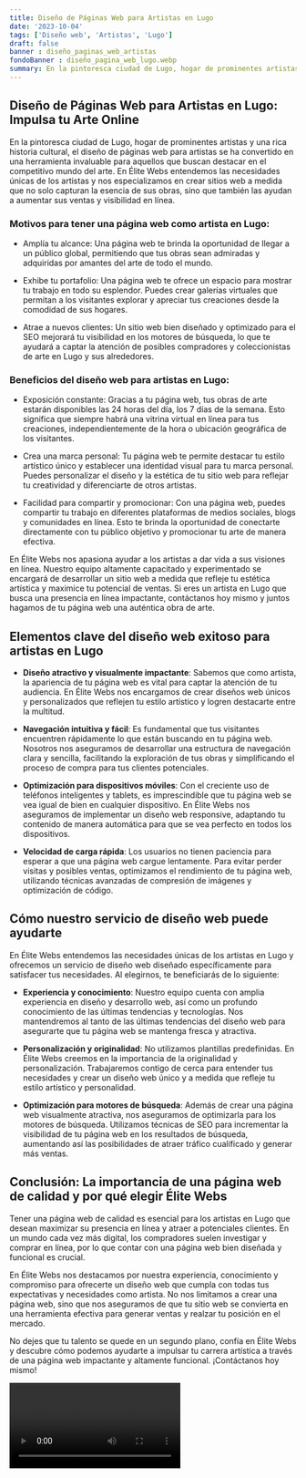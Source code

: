 ```yaml
---
title: Diseño de Páginas Web para Artistas en Lugo
date: '2023-10-04'
tags: ['Diseño web', 'Artistas', 'Lugo']
draft: false
banner : diseño_paginas_web_artistas
fondoBanner : diseño_pagina_web_lugo.webp
summary: En la pintoresca ciudad de Lugo, hogar de prominentes artistas y una rica historia cultural, el diseño de páginas web para artistas se ha convertido en una herramienta invaluable para aquellos que buscan destacar en el competitivo mundo del arte. En Élite Webs entendemos las necesidades únicas de los artistas y nos especializamos en crear sitios web a medida que no solo capturan la esencia de sus obras, sino que también las ayudan a aumentar sus ventas y visibilidad en línea.
---
```


## Diseño de Páginas Web para Artistas en Lugo: Impulsa tu Arte Online

En la pintoresca ciudad de Lugo, hogar de prominentes artistas y una rica historia cultural, el diseño de páginas web para artistas se ha convertido en una herramienta invaluable para aquellos que buscan destacar en el competitivo mundo del arte. En Élite Webs entendemos las necesidades únicas de los artistas y nos especializamos en crear sitios web a medida que no solo capturan la esencia de sus obras, sino que también las ayudan a aumentar sus ventas y visibilidad en línea.

### Motivos para tener una página web como artista en Lugo:

- Amplía tu alcance: Una página web te brinda la oportunidad de llegar a un público global, permitiendo que tus obras sean admiradas y adquiridas por amantes del arte de todo el mundo.

- Exhibe tu portafolio: Una página web te ofrece un espacio para mostrar tu trabajo en todo su esplendor. Puedes crear galerías virtuales que permitan a los visitantes explorar y apreciar tus creaciones desde la comodidad de sus hogares.

- Atrae a nuevos clientes: Un sitio web bien diseñado y optimizado para el SEO mejorará tu visibilidad en los motores de búsqueda, lo que te ayudará a captar la atención de posibles compradores y coleccionistas de arte en Lugo y sus alrededores.

### Beneficios del diseño web para artistas en Lugo:

- Exposición constante: Gracias a tu página web, tus obras de arte estarán disponibles las 24 horas del día, los 7 días de la semana. Esto significa que siempre habrá una vitrina virtual en línea para tus creaciones, independientemente de la hora o ubicación geográfica de los visitantes.

- Crea una marca personal: Tu página web te permite destacar tu estilo artístico único y establecer una identidad visual para tu marca personal. Puedes personalizar el diseño y la estética de tu sitio web para reflejar tu creatividad y diferenciarte de otros artistas.

- Facilidad para compartir y promocionar: Con una página web, puedes compartir tu trabajo en diferentes plataformas de medios sociales, blogs y comunidades en línea. Esto te brinda la oportunidad de conectarte directamente con tu público objetivo y promocionar tu arte de manera efectiva.

En Élite Webs nos apasiona ayudar a los artistas a dar vida a sus visiones en línea. Nuestro equipo altamente capacitado y experimentado se encargará de desarrollar un sitio web a medida que refleje tu estética artística y maximice tu potencial de ventas. Si eres un artista en Lugo que busca una presencia en línea impactante, contáctanos hoy mismo y juntos hagamos de tu página web una auténtica obra de arte.

<GifSeo />

<Cta />

## Elementos clave del diseño web exitoso para artistas en Lugo

- **Diseño atractivo y visualmente impactante**: Sabemos que como artista, la apariencia de tu página web es vital para captar la atención de tu audiencia. En Élite Webs nos encargamos de crear diseños web únicos y personalizados que reflejen tu estilo artístico y logren destacarte entre la multitud.

- **Navegación intuitiva y fácil**: Es fundamental que tus visitantes encuentren rápidamente lo que están buscando en tu página web. Nosotros nos aseguramos de desarrollar una estructura de navegación clara y sencilla, facilitando la exploración de tus obras y simplificando el proceso de compra para tus clientes potenciales.

- **Optimización para dispositivos móviles**: Con el creciente uso de teléfonos inteligentes y tablets, es imprescindible que tu página web se vea igual de bien en cualquier dispositivo. En Élite Webs nos aseguramos de implementar un diseño web responsive, adaptando tu contenido de manera automática para que se vea perfecto en todos los dispositivos.

- **Velocidad de carga rápida**: Los usuarios no tienen paciencia para esperar a que una página web cargue lentamente. Para evitar perder visitas y posibles ventas, optimizamos el rendimiento de tu página web, utilizando técnicas avanzadas de compresión de imágenes y optimización de código.

## Cómo nuestro servicio de diseño web puede ayudarte

En Élite Webs entendemos las necesidades únicas de los artistas en Lugo y ofrecemos un servicio de diseño web diseñado específicamente para satisfacer tus necesidades. Al elegirnos, te beneficiarás de lo siguiente:

- **Experiencia y conocimiento**: Nuestro equipo cuenta con amplia experiencia en diseño y desarrollo web, así como un profundo conocimiento de las últimas tendencias y tecnologías. Nos mantendremos al tanto de las últimas tendencias del diseño web para asegurarte que tu página web se mantenga fresca y atractiva.

- **Personalización y originalidad**: No utilizamos plantillas predefinidas. En Élite Webs creemos en la importancia de la originalidad y personalización. Trabajaremos contigo de cerca para entender tus necesidades y crear un diseño web único y a medida que refleje tu estilo artístico y personalidad.

- **Optimización para motores de búsqueda**: Además de crear una página web visualmente atractiva, nos aseguramos de optimizarla para los motores de búsqueda. Utilizamos técnicas de SEO para incrementar la visibilidad de tu página web en los resultados de búsqueda, aumentando así las posibilidades de atraer tráfico cualificado y generar más ventas.

## Conclusión: La importancia de una página web de calidad y por qué elegir Élite Webs

Tener una página web de calidad es esencial para los artistas en Lugo que desean maximizar su presencia en línea y atraer a potenciales clientes. En un mundo cada vez más digital, los compradores suelen investigar y comprar en línea, por lo que contar con una página web bien diseñada y funcional es crucial.

En Élite Webs nos destacamos por nuestra experiencia, conocimiento y compromiso para ofrecerte un diseño web que cumpla con todas tus expectativas y necesidades como artista. No nos limitamos a crear una página web, sino que nos aseguramos de que tu sitio web se convierta en una herramienta efectiva para generar ventas y realzar tu posición en el mercado.

No dejes que tu talento se quede en un segundo plano, confía en Élite Webs y descubre cómo podemos ayudarte a impulsar tu carrera artística a través de una página web impactante y altamente funcional. ¡Contáctanos hoy mismo!

<Video />

<CtaBot job='Artistas' city='Lugo'/>

<Gmaps query='Lugo+españa+maps' />